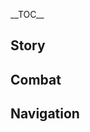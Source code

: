 {{CharacterTabs}}
{{LanguageTabs}}
{{Stub|1={{Meta/VO|tl=1|rm=1|Japanese}}}}
__TOC__
==Story==
{{VO/Story
|character           = {{ROOTPAGENAME}}
|language            = ja
|name                = 申鶴

|vo_01_01_title      = 初めまして…
|vo_01_01_subtitle   = Hello
|vo_01_01_file       = VO_{language}{character} Hello.ogg
|vo_01_01_tx         = 我の名は申鶴、孤独で仇なす者、周りの者に災いをもたらす恐れがある。この赤紐で魂に枷を加え、殺意を抑制するよう仙人たちに釘を刺された。我との同行を恐れないのであれば…良かろう。ならば我の手を握るがいい。
|vo_01_01_rm         = Ware no na wa Shinkaku, kodoku de adanasu mono, mawari no mono ni wazawai wo motarasu asore ga aru. Kono akahimo de tamashii ni kase wo kuwae, satsui wo yokusei suru you sennin-tachi ni kugi wo sasareta. Ware to no doukou wo osorenai no de areba... Yokarou. Naraba ware no te ni nigiru ga ii.
|vo_01_01_tl         = 

|vo_02_01_title      = 世間話・帰着
|vo_02_01_subtitle   = Chat: Home
|vo_02_01_file       = VO_{language}{character} Chat - Home.ogg
|vo_02_01_tx         = 俗世に帰着するなど、高望みなこと。我は自然と共に在る方が落ち着く。
|vo_02_01_rm         = Zokusei ni kichaku suru nado, takanozomi-na koto. Ware wa shizen to tomo ni aru hou ga ochitsuku.
|vo_02_01_tl         = 

|vo_02_02_title      = 世間話・要訣
|vo_02_02_subtitle   = Chat: Motto
|vo_02_02_file       = VO_{language}{character} Chat - Motto.ogg
|vo_02_02_tx         = 正道に戻り、己が身を守るのだ…
|vo_02_02_rm         = Seidou ni modori, onoga mi wo mamoru no da...
|vo_02_02_tl         = 

|vo_02_03_title      = 世間話・刀槍
|vo_02_03_subtitle   = Chat: A Blind Polearm
|vo_02_03_file       = VO_{language}{character} Chat - A Blind Polearm.ogg
|vo_02_03_tx         = 刀や槍は相手を選ばず、赤紐の力にも限度がある。だから我は人混みの多いところを好まない。
|vo_02_03_rm         = Katana ya yari wa aite wo erabazu, akahimo no chikara ni mo gendo ga aru. Dakara ware wa hitogomi no ooi tokoro wo konomanai.
|vo_02_03_tl         = 

|vo_03_01_title      = 雨の日…
|vo_03_01_subtitle   = When It Rains
|vo_03_01_file       = VO_{language}{character} When It Rains.ogg
|vo_03_01_tx         = こういう時、世の者は…傘をさすのか？
|vo_03_01_rm         = Kou iu toki, yo no mono wa... Kasa wo sasu no ka?
|vo_03_01_tl         = 

|vo_03_02_title      = 雨上がり…
|vo_03_02_subtitle   = After the Rain
|vo_03_02_file       = VO_{language}{character} After the Rain.ogg
|vo_03_02_tx         = 天気が良くなると、気分も晴れる。邪魔者が来ないのを願おう…たとえ来たとしても、消えてもらうのみだが。
|vo_03_02_rm         = Tenki ga yoku naru to, kibun mo hareru. Jamamono ga konai no wo negaou... Tatoe kita to shite mo, kiete morau no mi da ga.
|vo_03_02_tl         = 

|vo_03_03_title      = 雷の日…
|vo_03_03_subtitle   = When Thunder Strikes
|vo_03_03_file       = VO_{language}{character} When Thunder Strikes.ogg
|vo_03_03_tx         = 凍らせた魔物に雷が落ちれば、瞬時に仕留められる。服を汚さずにな。
|vo_03_03_rm         = Kooraseta mamono ni ikazuchi ga ochireba, shunji ni shitomerareru. Fuku wo yogosazu ni na.
|vo_03_03_tl         = 

|vo_03_04_title      = 暴風の日…
|vo_03_04_subtitle   = When the Wind Is Blowing
|vo_03_04_file       = VO_{language}{character} When the Wind Is Blowing.ogg
|vo_03_04_tx         = ああ…師匠は慶雲頂の淒風を好んでいた。
|vo_03_04_rm         = Aa... Shishou wa keiunchou no seifuu wo kononde ita.
|vo_03_04_tl         = 

|vo_04_01_title      = おはよう…
|vo_04_01_subtitle   = Good Morning
|vo_04_01_file       = VO_{language}{character} Good Morning.ogg
|vo_04_01_tx         = ごきげんよう。朝露は実に甘い、主にも分けてやろうか？
|vo_04_01_rm         = Gokigen'you. Asatsuyu wa jitsu ni amai, nushi ni mo wakete yarou ka?
|vo_04_01_tl         = 

|vo_04_02_title      = こんにちは…
|vo_04_02_subtitle   = Good Afternoon
|vo_04_02_file       = VO_{language}{character} Good Afternoon.ogg
|vo_04_02_tx         = 午後の眠気を振り払いたいのであれば、坐禅を試してみるといい。効果があるはずだ。
|vo_04_02_rm         = Gogo no nemuke wo furiharaitai no de areba, zazen wo tameshite miru to ii. Kouka ga aru hazu da.
|vo_04_02_tl         = 

|vo_04_03_title      = こんばんは…
|vo_04_03_subtitle   = Good Evening
|vo_04_03_file       = VO_{language}{character} Good Evening.ogg
|vo_04_03_tx         = 俗世の灯火と山林の月光、主はどちらが好みだ？
|vo_04_03_rm         = 
|vo_04_03_tl         = 

|vo_04_04_title      = おやすみ…
|vo_04_04_friendship = 4
|vo_04_04_subtitle   = Good Night
|vo_04_04_file       = VO_{language}{character} Good Night.ogg
|vo_04_04_tx         = 安心して休息を取るがよい。我は眠りが浅いゆえ、その間、周りを見張っておこう。
|vo_04_04_rm         = 
|vo_04_04_tl         = 

|vo_05_01_title      = 申鶴自身について・本能
|vo_05_01_subtitle   = About {character}: Instinct
|vo_05_01_file       = VO_{language}{character} About {character} - Instinct.ogg
|vo_05_01_tx         = 己を磨き、方術の修行をする。これらはすべて本能によるもので、我自身のためである。俗世を救済する心など我にはない。悪を裁くのはついでのこと、礼は不要だ。
|vo_05_01_rm         = 
|vo_05_01_tl         = 

|vo_05_02_title      = 申鶴自身について・異類
|vo_05_02_friendship = 4
|vo_05_02_subtitle   = About {character}: Different
|vo_05_02_file       = VO_{language}{character} About {character} - Different.ogg
|vo_05_02_tx         = 我の恩恵を受けた人間は我を仙人と呼び、裁きを受けた者は魔の女と呼ぶ。ふん…仙であろうが魔であろうが、所詮、凡人にとって我は異類ということだ…
|vo_05_02_rm         = 
|vo_05_02_tl         = 

|vo_06_01_title      = 人との接し方について…
|vo_06_01_subtitle   = About Us: Manners
|vo_06_01_file       = VO_{language}{character} About Us - Manners.ogg
|vo_06_01_tx         = 我は滅多に下山しない。それゆえ、人との接し方が分からないのだ。揉め事が起きた時は、我自身のやり方で対処する。だが、もし主が齟齬を感じた場合、必ず教えてくれ。理解できずとも、主の言葉を信じ、それに従おう。
|vo_06_01_rm         = 
|vo_06_01_tl         = 

|vo_06_02_title      = 赤紐について…
|vo_06_02_friendship = 6
|vo_06_02_quest      = The Crane Returns on the Wind
|vo_06_02_subtitle   = About Us: Red Ropes
|vo_06_02_file       = VO_{language}{character} About Us - Red Ropes.ogg
|vo_06_02_tx         = 師匠は我の心を抑えるため、この赤紐を与えてくれた。だが、ここ数日、主と共にあったおかげで真の要となる部分を悟り、力を自在に制御できるようになった…主こそが、我を抑える赤紐。この心境を理解してくれるのならば、我の傍にいてほしい。
|vo_06_02_rm         = 
|vo_06_02_tl         = 

|vo_07_01_title      = 「神の目」について…
|vo_07_01_friendship = 4
|vo_07_01_subtitle   = About the [[Vision]]
|vo_07_01_file       = VO_{language}{character} About the Vision.ogg
|vo_07_01_tx         = この輝く石が「神の目」なのか？ふん…得失はすべて縁によるもの。今後もし縁が切れたなら、こやつの光も消え去るだろう。
|vo_07_01_rm         = 
|vo_07_01_tl         = 

|vo_07_02_title      = シェアしたいこと…
|vo_07_02_subtitle   = Something to Share
|vo_07_02_file       = VO_{language}{character} Something to Share.ogg
|vo_07_02_tx         = 邪祟は祓いやすいが、心魔はそう容易くはない。執念を捨てきれないのであれば、仙法や術式をもってしても取り返しが付かなくなるだろう。
|vo_07_02_rm         = 
|vo_07_02_tl         = 

|vo_07_03_title      = 興味のあること…
|vo_07_03_subtitle   = Interesting Things
|vo_07_03_file       = VO_{language}{character} Interesting Things.ogg
|vo_07_03_tx         = 「初雪には浪漫がある」と言われるが、それは何故だ？あの山頂では毎日のように雪が降っている。初雪とはいつを指すのだろうか？教えて欲しい、我には理解できぬ。
|vo_07_03_rm         = 
|vo_07_03_tl         = 

|vo_08_01_title      = 凝光について…
|vo_08_01_friendship = 4
|vo_08_01_subtitle   = About [[Ningguang]]
|vo_08_01_file       = VO_{language}{character} About Ningguang.ogg
|vo_08_01_tx         = 人々の言う富とやらは、我にとっては不要な物だ。しかし凝光殿にかかれば、刀や槍では手に負えぬ難題をも解決する。彼女は世の規則を知り、人の心を見抜いているのだ…仙人でも成すことができないと、そう師匠が言っていた。そんな彼女を、我は尊敬している。
|vo_08_01_rm         = 
|vo_08_01_tl         = 

|vo_08_02_title      = 北斗について…
|vo_08_02_friendship = 4
|vo_08_02_subtitle   = About [[Beidou]]
|vo_08_02_file       = VO_{language}{character} About Beidou.ogg
|vo_08_02_tx         = 北斗は礼儀作法を重んじない。会話の意味も深く推測する必要がないため、とても気楽に接することができる。ただ…彼女の周りには常に人がいる。船には大勢の乗組員がいるらしい…人混みを相手にする時は、主が傍にいてくれねば困る。
|vo_08_02_rm         = 
|vo_08_02_tl         = 

|vo_08_03_title      = 雲菫について…
|vo_08_03_friendship = 4
|vo_08_03_subtitle   = About [[Yun Jin]]
|vo_08_03_file       = VO_{language}{character} About Yun Jin.ogg
|vo_08_03_tx         = 雲菫が演じていたのは…「璃月劇」というものか？我は好きだぞ。実際に会わなくとも、その者の事跡を知ることができる。もし主の物語を取り入れたら、さぞかし面白い劇になるだろう。
|vo_08_03_rm         = 
|vo_08_03_tl         = 

|vo_08_04_title      = 甘雨について…
|vo_08_04_friendship = 4
|vo_08_04_subtitle   = About [[Ganyu]]
|vo_08_04_file       = VO_{language}{character} About Ganyu.ogg
|vo_08_04_tx         = 彼女については師匠から色々と聞いている…実際の彼女は、我が抱いていた印象とだいぶ異なるようだ。安心するがよい、このことは誰にも言わない。そういえば、近頃の璃月港はかなり賑わっているな…そのような俗世に溶けこむには、それなりの代償が必要であろう。
|vo_08_04_rm         = 
|vo_08_04_tl         = 

|vo_08_05_title      = 重雲について…
|vo_08_05_friendship = 4
|vo_08_05_subtitle   = About [[Chongyun]]
|vo_08_05_file       = VO_{language}{character} About Chongyun.ogg
|vo_08_05_tx         = 我にも「親族」がいたとは…彼がもし修行に関して迷うことがあれば、我は喜んで手を貸そう。ただ、山に来てもらう必要があるがな。…彼の家の者は熱烈過ぎるゆえ、どう誘いを断ったらいいのか我には分からぬ…
|vo_08_05_rm         = 
|vo_08_05_tl         = 

|vo_08_06_title      = 行秋について…
|vo_08_06_friendship = 4
|vo_08_06_subtitle   = About [[Xingqiu]]
|vo_08_06_file       = VO_{language}{character} About Xingqiu.ogg
|vo_08_06_tx         = 主の耳元で何かを囁く彼の姿を見た。何を言ったのかは分からぬが、もし脅迫でも受けたのなら必ずあやつを…ん？友人同士の冗談？まことか？
|vo_08_06_rm         = 
|vo_08_06_tl         = 

|vo_08_07_title      = 鍾離について…
|vo_08_07_friendship = 4
|vo_08_07_subtitle   = About [[Zhongli]]
|vo_08_07_file       = VO_{language}{character} About Zhongli.ogg
|vo_08_07_tx         = あの方は自分を凡人だと主張しているが、仙人である師匠と親しげにしていた。もし仙府前の腰掛でお酒を飲んでいるあの方を見かけたら、邪魔をせずにそっとしておけと師匠に言われたことがある。だから、我はその通りにした。
|vo_08_07_rm         = 
|vo_08_07_tl         = 

|vo_08_08_title      = 白朮について…
|vo_08_08_friendship = 4
|vo_08_08_subtitle   = About [[Baizhu]]
|vo_08_08_file       = VO_{language}{character} About Baizhu.ogg
|vo_08_08_tx         = 彼は接しやすく思いやりがあり、店に並んでいる薬草の質もいい。それに比べて、首に巻かれた蛇は口がうるさい…大丈夫、我は何もしていない。蛇相手に怒るほど、心が狭くはないからな。
|vo_08_08_rm         = 
|vo_08_08_tl         = 

|vo_08_09_title      = 胡桃について…
|vo_08_09_friendship = 4
|vo_08_09_subtitle   = About [[Hu Tao]]
|vo_08_09_file       = VO_{language}{character} About Hu Tao.ogg
|vo_08_09_tx         = 彼女はよく奇妙な歌を口ずさみながら、近くの森を彷徨っている。そのうちに、彼女の歌を何度も耳にするようになった。聞き慣れた今もまだ違和感を覚えるが、別に嫌いというわけではない。
|vo_08_09_rm         = 
|vo_08_09_tl         = 

|vo_08_10_title      = 魈について…
|vo_08_10_friendship = 4
|vo_08_10_quest      = A New Star Approaches
|vo_08_10_subtitle   = About [[Xiao]]
|vo_08_10_file       = VO_{language}{character} About Xiao.ogg
|vo_08_10_tx         = あまり笑顔を見せないという印象が強い。つい最近会った時も、相変わらず無口だったが…以前より、肩の力が抜けているような感じがした。もしかするとよき理解者と巡り会えたのかもしれない。
|vo_08_10_rm         = 
|vo_08_10_tl         = 

|vo_09_01_title      = 申鶴を知る・1
|vo_09_01_subtitle   = More About {character}: I
|vo_09_01_file       = VO_{language}{character} More About {character} - 01.ogg
|vo_09_01_tx         = 我の肩書きを気にしないで欲しい。我は仙人でもなければ、仙力も使えない。ただ、妖魔退治一族の分家に生まれ、璃月港から遠い山で育っただけだ。仙人の弟子であるが、それ以外の何者でもない。
|vo_09_01_rm         = 
|vo_09_01_tl         = 

|vo_09_02_title      = 申鶴を知る・2
|vo_09_02_friendship = 3
|vo_09_02_subtitle   = More About {character}: II
|vo_09_02_file       = VO_{language}{character} More About {character} - 02.ogg
|vo_09_02_tx         = 悪事を働く者に出会うと、進んで説教をする者がいるが、我にはそのような行為が理解できない。悪意を抱く邪魔者は早々に排除すべきであろう。なのに、何故そんな億劫なことをわざわざする？
|vo_09_02_rm         = 
|vo_09_02_tl         = 

|vo_09_03_title      = 申鶴を知る・3
|vo_09_03_friendship = 4
|vo_09_03_subtitle   = More About {character}: III
|vo_09_03_file       = VO_{language}{character} More About {character} - 03.ogg
|vo_09_03_tx         = 我は仙人の下で学び、気を引き締めて修行を行ってきた。そして修行が進むにつれて、あの方たちは新しい術を教えなくなり、殺意を抑える方法を我に叩き込んだ。そう硬くなるな…平地に大穴を開けたり、木を根っこごと引き抜いたりなど、人里離れた森でしかやったことがない。無論、罪のない人に害を与えたこともない。そして、今の我はもう自身の力を制御できている。
|vo_09_03_rm         = 
|vo_09_03_tl         = 

|vo_09_04_title      = 申鶴を知る・4
|vo_09_04_friendship = 5
|vo_09_04_quest      = The Crane Returns on the Wind
|vo_09_04_subtitle   = More About {character}: IV
|vo_09_04_file       = VO_{language}{character} More About {character} - 04.ogg
|vo_09_04_tx         = 父は我の血肉と引き換えに、母の命を取り戻そうとした。洞窟に置き去りにされた我は、父が戻ってきて助けてくれるのではないかと一時は期待していた。一日、二日、三日と経ち…その間、我は必死に戦った、魔物とな。疲れ果てて我は倒れても、父はついぞ現れなかった。理解できなかった、我は邪気があるゆえ捨てられたのか、それとも天涯孤独となる運命だったがゆえに、このような邪気を生み出したのか？
|vo_09_04_rm         = 
|vo_09_04_tl         = 

|vo_09_05_title      = 申鶴を知る・5
|vo_09_05_friendship = 6
|vo_09_05_quest      = The Crane Returns on the Wind
|vo_09_05_subtitle   = More About {character}: V
|vo_09_05_file       = VO_{language}{character} More About {character} - 05.ogg
|vo_09_05_tx         = ある日、師匠に内緒で山を下り、村に戻ったことがある。我がいた村は荒れ果て、父は亡くなっていた。その時、親族との繋がりは完全に断たれたのだと気付いた。過ぎ去った日々は、決して語られることなどない。その日から、我は世との関わりをすべて捨てた…主に出会うまではな。
|vo_09_05_rm         = 
|vo_09_05_tl         = 

|vo_10_01_title      = 申鶴の趣味…
|vo_10_01_subtitle   = {character}'s Hobbies
|vo_10_01_file       = VO_{language}{character} Hobbies.ogg
|vo_10_01_tx         = 坐禅とは「静」になること。雑念を捨て、周りの息づかいを体で感じることにより、すぐさま我を取り戻すことができる。師匠によると、十分な修行を積めば坐禅を行う際、姿勢に気を配る必要が無くなるという。仙人は立ったままでも坐禅と同じ状態になれるようだが…我はまだまだ修行が足りぬ。
|vo_10_01_rm         = 
|vo_10_01_tl         = 

|vo_10_02_title      = 申鶴の悩み…
|vo_10_02_friendship = 6
|vo_10_02_subtitle   = {character}'s Troubles
|vo_10_02_file       = VO_{language}{character} Troubles.ogg
|vo_10_02_tx         = 大切な人を失う怖さ、大切な人を救いたい気持ち…このように心が縛られるような感覚は、体験したことがなかった。我の悩みだが…願いでもある。
|vo_10_02_rm         = 
|vo_10_02_tl         = 

|vo_10_03_title      = 好きな食べ物…
|vo_10_03_subtitle   = Favorite Food
|vo_10_03_file       = VO_{language}{character} Favorite Food.ogg
|vo_10_03_tx         = 山を下りた時に様々な料理を食べたが、味はあまり覚えていない。ただ唯一忘れられないのは、かつて暮らした家で食べた一杯の麺…いや、これは覚えておくべきことではない。そう…覚えておくべきことではないんだ…
|vo_10_03_rm         = 
|vo_10_03_tl         = 

|vo_10_04_title      = 嫌いな食べ物…
|vo_10_04_subtitle   = Least Favorite Food
|vo_10_04_file       = VO_{language}{character} Least Favorite Food.ogg
|vo_10_04_tx         = 薬草を長く噛んでいると、苦味と渋味のみが残る…長年修行をしてきたから、その類の戒律にはもう慣れているが。仙人たち？「仙人は俗世に阻まれることなく修行するため、どんな料理でも気にすることなく食べることができる」…と師匠は言っていた。
|vo_10_04_rm         = 
|vo_10_04_tl         = 

<!-- Receiving a Gift -->
|vo_11_01_title      = 贈り物を受け取る·1
|vo_11_01_subtitle   = Receiving a Gift: I
|vo_11_01_file       = VO_{language}{character} Receiving a Gift - 01.ogg
|vo_11_01_tx         = このような味…我が食してもよいのだろうか…？
|vo_11_01_rm         = 
|vo_11_01_tl         = 

|vo_11_02_title      = 贈り物を受け取る·2
|vo_11_02_subtitle   = Receiving a Gift: II
|vo_11_02_file       = VO_{language}{character} Receiving a Gift - 02.ogg
|vo_11_02_tx         = 主が作った料理、確かに美味だな。手放すことができぬ。
|vo_11_02_rm         = 
|vo_11_02_tl         = 

|vo_11_03_title      = 贈り物を受け取る·3
|vo_11_03_subtitle   = Receiving a Gift: III
|vo_11_03_file       = VO_{language}{character} Receiving a Gift - 03.ogg
|vo_11_03_tx         = 構わぬ。この類の味は、もうとっくに慣れている。
|vo_11_03_rm         = 
|vo_11_03_tl         = 

|vo_12_01_title      = 誕生日…
|vo_12_01_subtitle   = Birthday
|vo_12_01_file       = VO_{language}{character} Birthday.ogg
|vo_12_01_tx         = 誕生日というのは記憶に残る日であり、贈り物をして祝うと聞いたことがある。世の物について、我は詳しくない。だが銀河が輝く夜の空は、今まで山で見たものの中で一番美しい。主と共に誕生日を祝うため、湖を凍らせて曇りない鏡にし、浮かんでいる雲や星を目の前に映し出してみた…気に入って…もらえたか？
|vo_12_01_rm         = 
|vo_12_01_tl         = 

|vo_13_01_title      = 突破した感想・起
|vo_13_01_ascension  = 1
|vo_13_01_subtitle   = Feelings About Ascension: Intro
|vo_13_01_file       = VO_{language}{character} Feelings About Ascension -  01.ogg
|vo_13_01_tx         = 操れる力が…より増したようだ。
|vo_13_01_rm         = Ayatsureru chikara ga... Yori mashita you da.
|vo_13_01_tl         = 

|vo_13_02_title      = 突破した感想・承
|vo_13_02_ascension  = 2
|vo_13_02_subtitle   = Feelings About Ascension: Building Up
|vo_13_02_file       = VO_{language}{character} Feelings About Ascension -  02.ogg
|vo_13_02_tx         = 師匠に知られたら、もっと赤紐を結ぶよう我に言うことだろう。
|vo_13_02_rm         = Shishou ni shiraretara, motto akahimo wo musubu you ware ni iu koto darou.
|vo_13_02_tl         = 

|vo_13_03_title      = 突破した感想・転
|vo_13_03_ascension  = 4
|vo_13_03_subtitle   = Feelings About Ascension: Climax
|vo_13_03_file       = VO_{language}{character} Feelings About Ascension -  03.ogg
|vo_13_03_tx         = 近頃、こもって修行する時間は減ったが、何故か成果は出ている…おそらく主と共にいるからこそ、成せたことなのだろう。
|vo_13_03_rm         = 
|vo_13_03_tl         = 

|vo_13_04_title      = 突破した感想・結
|vo_13_04_ascension  = 6
|vo_13_04_subtitle   = Feelings About Ascension: Conclusion
|vo_13_04_file       = VO_{language}{character} Feelings About Ascension -  04.ogg
|vo_13_04_tx         = 以前は「雑念を捨てれば超越できる」と思っていた。だが数々の経験を積み重ね、初めて悟った。守りたいものがあってこそ、力を発揮できると…そして力を、有意義なものにできるのだと気づいた。
|vo_13_04_rm         = 
|vo_13_04_tl         = 
}}

==Combat==
{{Combat VO
|character           = {{ROOTPAGENAME}}
|language            = ja

<!-- Elemental Skill -->

|skill_1_tx          = 命ずる！
|skill_1_rm          = Meizuru!
|skill_1_tl          = I command you!

|skill_2_tx          = 出でよ！
|skill_2_rm          = Ideyo!
|skill_2_tl          = Come out!

|skill_3_tx          = 魂よ！
|skill_3_rm          = Tamashii yo!
|skill_3_tl          = O my soul!

|skill_4_tx          = 煉気化神！
|skill_4_rm          = Renki kashin!
|skill_4_tl          = Refining incarnation!

|skill_5_tx          = 念の氷像！
|skill_5_rm          = Nen no hyouzou!
|skill_5_tl          = Ice figure of will!

|skill_6_tx          = 具現せよ！
|skill_6_rm          = Gugen seyo!
|skill_6_tl          = Materialize!

<!-- Elemental Burst -->

|burst_1_tx          = 天真敕奏！
|burst_1_rm          = Tenshin chokusou!
|burst_1_tl          = True heavenly decree!

|burst_2_tx          = 氷霜よ、化神となれ！
|burst_2_rm          = Hyousou yo, keshin to nare!
|burst_2_tl          = Ice and frost, incarnate yourselves!

|burst_3_tx          = 律令に従え！
|burst_3_rm          = Ritsuryou ni shitagae!
|burst_3_tl          = Obey the law!

<!-- Sprint Start -->

|sprint-s_1_file     = Sprint Start 01,Sprint Start 02,Sprint Start 03

<!-- Sprint End -->


<!-- Deploying Wind Glider -->

|glider_1_file       = Deploying Wind Glider 01,Deploying Wind Glider 02,Deploying Wind Glider 03

<!-- Opening Treasure Chest -->

|chest_1_tx          = これが俗世の宝というものなのか。
|chest_1_rm          = Kore ga zokusei no takara to iu mono na no ka.
|chest_1_tl          = 

|chest_2_tx          = 仙人の秘宝と何が違う？
|chest_2_rm          = Sennin no hihou to nani ga chigau?
|chest_2_tl          = 

|chest_3_tx          = これは…何に使える？
|chest_3_rm          = Kore wa... Nani ni tsukaeru?
|chest_3_tl          = 

<!-- Low HP -->

|low-hp_1_tx         = 悪く思うな…
|low-hp_1_rm         = Waruku omou na...
|low-hp_1_tl         = 

|low-hp_2_tx         = まだまだ…
|low-hp_2_rm         = Madamada...
|low-hp_2_tl         = 

|low-hp_3_tx         = 必ず…根絶する。
|low-hp_3_rm         = Kanarazu... Konzetsu suru.
|low-hp_3_tl         = 




<!-- Fallen -->

|fallen_1_tx         = 宿命からは…逃れられない…
|fallen_1_rm         = 
|fallen_1_tl         = 

|fallen_2_tx         = 人はいずれ…死ぬ…
|fallen_2_rm         = 
|fallen_2_tl         = 

|fallen_3_tx         = 劫煞の災い…
|fallen_3_rm         = 
|fallen_3_tl         = 

<!-- Light Hit Taken -->

|hit-l_1_file        = Light Hit Taken 02
|hit-l_1_tx          = 未熟者め。
|hit-l_1_rm          = 
|hit-l_1_tl          = 

|hit-l_2_file        = Light Hit Taken 01,Light Hit Taken 03,Light Hit Taken 04,Light Hit Taken 05,Light Hit Taken 06

<!-- Heavy Hit Taken -->

|hit-h_1_tx          = そうはさせない！
|hit-h_1_rm          = Sou wa sasenai!
|hit-h_1_tl          = 

|hit-h_2_tx          = 後悔するぞ！
|hit-h_2_rm          = Koukai suru zo!
|hit-h_2_tl          = 

|hit-h_3_file        = Heavy Hit Taken 01,Heavy Hit Taken 02,Heavy Hit Taken 03,Heavy Hit Taken 04,Heavy Hit Taken 05,Heavy Hit Taken 06

<!-- Joining Party -->

|join_1_tx           = 一致団結…我には理解できない言葉だ。
|join_1_rm           = 
|join_1_tl           = 

|join_2_tx           = 承知した、立っていればいいのか。
|join_2_rm           = 
|join_2_tl           = 

|join_3_tx           = …命に従おう。
|join_3_rm           = 
|join_3_tl           = 

<!-- Character Idles -->

|idle_1_actual_tx    = 
|idle_1_actual_rm    = 
|idle_1_actual_tl    = 

<!-- Light Attack -->

|atk-l_1_file        = Light Attack 01,Light Attack 02,Light Attack 03,Light Attack 04,Light Attack 05,Light Attack 06,Light Attack 07

<!-- Mid Attack -->

|atk-m_1_file        = Mid Attack 01,Mid Attack 02,Mid Attack 03

<!-- Heavy Attack -->

|atk-h_1_file        = Heavy Attack 01,Heavy Attack 02,Heavy Attack 03

<!-- Climbing -->

|climb_1_file        = Climbing 01,Climbing 02,Climbing 03,Climbing 04,Climbing 05

<!-- Climbing Breath -->

|climb-b_1_file      = Climbing Breath 01,Climbing Breath 02,Climbing Breath 03

<!-- Jumping -->

|jump_1_file         = Jumping 01,Jumping 02,Jumping 03,Jumping 04,Jumping 05
}}

==Navigation==
{{Character Navbox|link type=vo-ja}}